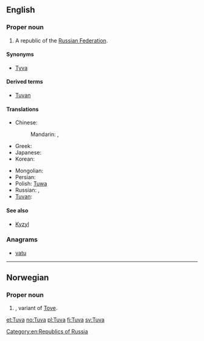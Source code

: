 ==English==
{{wikipedia}}

===Proper noun===
{{en-proper noun}}

# A republic of the [[Russian Federation]].

====Synonyms====
* [[Tyva]]

====Derived terms====
* [[Tuvan]]

====Translations====
{{trans-top|a republic of the Russian Federation}}
* Chinese:
*: Mandarin: {{t|cmn|圖瓦|sc=Hani}}, {{t|cmn|图瓦|tr=Túwǎ|sc=Hani}}
* Greek: {{t-|el|Τιβά|f|tr=Tivá}}
* Japanese: {{t-|ja|トゥヴァ|tr=Tūva}}
* Korean: {{t-|ko|투바|tr=Tuba|sc=Hang}}
{{trans-mid}}
* Mongolian: {{t-|mn|Тува|tr=Tuvá|sc=Cyrl}}
* Persian: {{t-|fa|توفا|f|tr=tuufa}}
* Polish: [[Tuwa]] {{f}}
* Russian: {{t-|ru|Тува|f|tr=Tuvá}},  {{t-|ru|Тыва|f|tr=Tyvá}}
* [[Tuvan]]: {{tø|tyv|Тыва|tr=Tyvá}}
{{trans-bottom}}

====See also====
* [[Kyzyl]]

===Anagrams===
* [[vatu#English|vatu]]

[[Category:en:Republics of Russia]]

----

==Norwegian==

===Proper noun===
{{head|no|proper noun}}

# {{given name|female|lang=no}}, variant of [[Tove]].

[[et:Tuva]]
[[no:Tuva]]
[[pl:Tuva]]
[[fi:Tuva]]
[[sv:Tuva]]